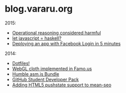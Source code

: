 # blog.vararu.org

2015:

- [Operational reasoning considered harmful](/operational-reasoning)
- [let javascript = haskell?](/let-javascript-haskell)
- [Deploying an app with Facebook Login in 5 minutes](/meteor-sso)

2014:

- [Dotfiles!](/dotfiles)
- [WebGL cloth implemented in Famo.us](/famous-cloth)
- [Humble asm.js Bundle](/humble-asm)
- [GitHub Student Developer Pack](/github-pack)
- [Adding HTML5 pushstate support to mean-seo](/mean-seo)
